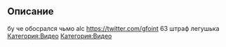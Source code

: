 
== Описание ==
бу че обосрался чьмо alc https://twitter.com/gfoint 63 штраф легушька
[[Категория:Видео]]
[[Категория:Видео]]